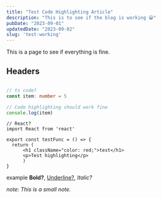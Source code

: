 ```yaml
---
title: "Test Code Highlighting Article"
description: "This is to see if the blog is working 😀"
pubDate: "2023-09-01"
updatedDate: "2023-09-02"
slug: 'test-working'
---
```


<p>
This is a page to see if everything is fine. 
</p>

<h2> Headers </h2>


```ts

// ts code? 
const item: number = 5

// Code highlighting should work fine
console.log(item)
```

```tsx 
// React? 
import React from 'react'

export const testFunc = () => {
  return (
      <h1 className="color: red;">test</h1>
      <p>Test highlighting</p>
      )
}
```

example **Bold?**, <span style="text-decoration: underline;">Underline?</span>, *Italic?*

_note: This is a small note._
